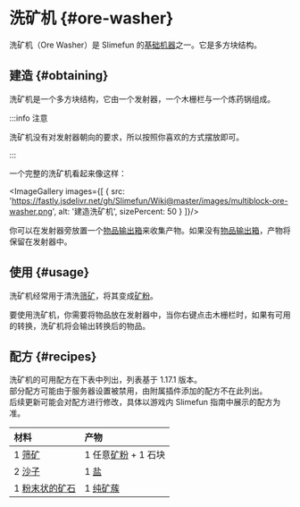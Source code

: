 
# 洗矿机 {#ore-washer}

洗矿机（Ore Washer）是 Slimefun 的[基础机器](/Basic-Machines)之一。它是多方块结构。

## 建造 {#obtaining}

洗矿机是一个多方块结构，它由一个发射器，一个木栅栏与一个炼药锅组成。

:::info 注意

洗矿机没有对发射器朝向的要求，所以按照你喜欢的方式摆放即可。

:::

一个完整的洗矿机看起来像这样：

<ImageGallery images={[
  {
    src: 'https://fastly.jsdelivr.net/gh/Slimefun/Wiki@master/images/multiblock-ore-washer.png',
    alt: '建造洗矿机',
    sizePercent: 50
  }
]}/>

你可以在发射器旁放置一个[物品输出箱](/Output-Chest)来收集产物。如果没有[物品输出箱](/Output-Chest)，产物将保留在发射器中。

## 使用 {#usage}

洗矿机经常用于清洗[筛矿](/Sifted-Ore)，将其变成[矿粉](/Dusts)。

要使用洗矿机，你需要将物品放在发射器中，当你右键点击木栅栏时，如果有可用的转换，洗矿机将会输出转换后的物品。

## 配方 {#recipes}

洗矿机的可用配方在下表中列出，列表基于 1.17.1 版本。<br/>
部分配方可能由于服务器设置被禁用，由附属插件添加的配方不在此列出。<br/>
后续更新可能会对配方进行修改，具体以游戏内 Slimefun 指南中展示的配方为准。

| 材料 | 产物 |
| :-- | :-- |
| 1 [筛矿](/Sifted-Ore) | 1 任意[矿粉](/Dusts) + 1 石块 |
| 2 [沙子](/Sifted-Ore) | 1 [盐](/Miscellaneous-Items) |
| 1 [粉末状的矿石](/Small-Chunk-of-Uranium) | 1 [纯矿蔟](/Small-Chunk-of-Uranium) |

